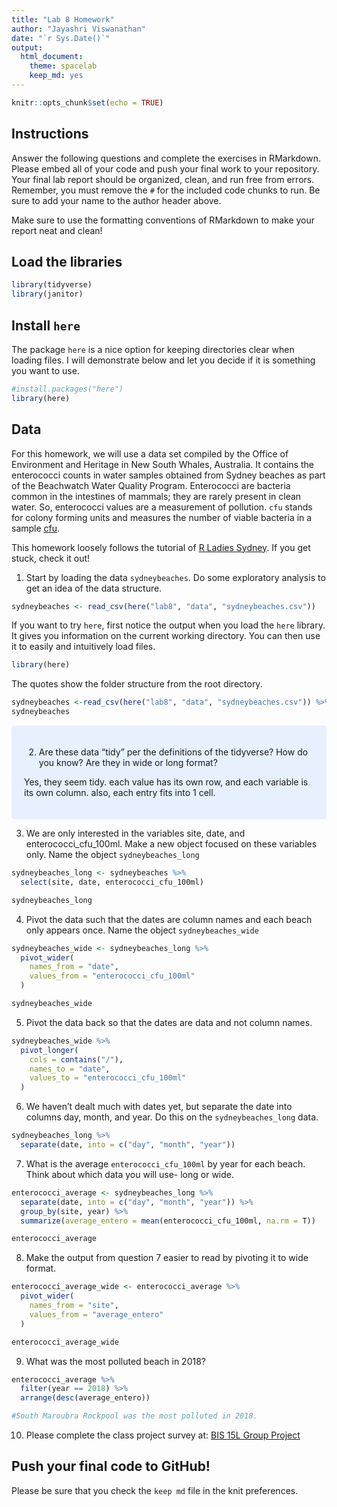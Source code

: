```yaml
---
title: "Lab 8 Homework"
author: "Jayashri Viswanathan"
date: "`r Sys.Date()`"
output:
  html_document: 
    theme: spacelab
    keep_md: yes
---
```


```r
knitr::opts_chunk$set(echo = TRUE)
```

## Instructions
Answer the following questions and complete the exercises in RMarkdown. Please embed all of your code and push your final work to your repository. Your final lab report should be organized, clean, and run free from errors. Remember, you must remove the `#` for the included code chunks to run. Be sure to add your name to the author header above.  

Make sure to use the formatting conventions of RMarkdown to make your report neat and clean!  

## Load the libraries
```r
library(tidyverse)
library(janitor)
``` 

## Install `here`
The package `here` is a nice option for keeping directories clear when loading files. I will demonstrate below and let you decide if it is something you want to use.  
```r
#install.packages("here")
library(here)
```

## Data
For this homework, we will use a data set compiled by the Office of Environment and Heritage in New South Whales, Australia. It contains the enterococci counts in water samples obtained from Sydney beaches as part of the Beachwatch Water Quality Program. Enterococci are bacteria common in the intestines of mammals; they are rarely present in clean water. So, enterococci values are a measurement of pollution. `cfu` stands for colony forming units and measures the number of viable bacteria in a sample [cfu](https://en.wikipedia.org/wiki/Colony-forming_unit).   

This homework loosely follows the tutorial of [R Ladies Sydney](https://rladiessydney.org/). If you get stuck, check it out!  

1. Start by loading the data `sydneybeaches`. Do some exploratory analysis to get an idea of the data structure.
```r
sydneybeaches <- read_csv(here("lab8", "data", "sydneybeaches.csv"))
```

If you want to try `here`, first notice the output when you load the `here` library. It gives you information on the current working directory. You can then use it to easily and intuitively load files.
```r
library(here)
```

The quotes show the folder structure from the root directory.
```r
sydneybeaches <-read_csv(here("lab8", "data", "sydneybeaches.csv")) %>% janitor::clean_names()
sydneybeaches
```
<style>
div.blue { background-color:#e6f0ff; border-radius: 5px; padding: 20px;}
</style>
<div class = "blue">

2. Are these data "tidy" per the definitions of the tidyverse? How do you know? Are they in wide or long format?

Yes, they seem tidy. each value has its own row, and each variable is its own column. also, each entry fits into 1 cell. 
</div>

3. We are only interested in the variables site, date, and enterococci_cfu_100ml. Make a new object focused on these variables only. Name the object `sydneybeaches_long`

```r
sydneybeaches_long <- sydneybeaches %>%
  select(site, date, enterococci_cfu_100ml)

sydneybeaches_long
```


4. Pivot the data such that the dates are column names and each beach only appears once. Name the object `sydneybeaches_wide`

```r
sydneybeaches_wide <- sydneybeaches_long %>%
  pivot_wider(
    names_from = "date",
    values_from = "enterococci_cfu_100ml"
  )

sydneybeaches_wide
```


5. Pivot the data back so that the dates are data and not column names.
```r
sydneybeaches_wide %>%
  pivot_longer(
    cols = contains("/"),
    names_to = "date", 
    values_to = "enterococci_cfu_100ml"
  )
```


6. We haven't dealt much with dates yet, but separate the date into columns day, month, and year. Do this on the `sydneybeaches_long` data.
```r
sydneybeaches_long %>%
  separate(date, into = c("day", "month", "year"))
```


7. What is the average `enterococci_cfu_100ml` by year for each beach. Think about which data you will use- long or wide.
```r
enterococci_average <- sydneybeaches_long %>%
  separate(date, into = c("day", "month", "year")) %>%
  group_by(site, year) %>%
  summarize(average_entero = mean(enterococci_cfu_100ml, na.rm = T))

enterococci_average
```


8. Make the output from question 7 easier to read by pivoting it to wide format.

```r
enterococci_average_wide <- enterococci_average %>%
  pivot_wider(
    names_from = "site",
    values_from = "average_entero"
  )

enterococci_average_wide
```


9. What was the most polluted beach in 2018?

```r
enterococci_average %>%
  filter(year == 2018) %>%
  arrange(desc(average_entero))

#South Maroubra Rockpool was the most polluted in 2018. 
```


10. Please complete the class project survey at: [BIS 15L Group Project](https://forms.gle/H2j69Z3ZtbLH3efW6)


## Push your final code to GitHub!
Please be sure that you check the `keep md` file in the knit preferences.   